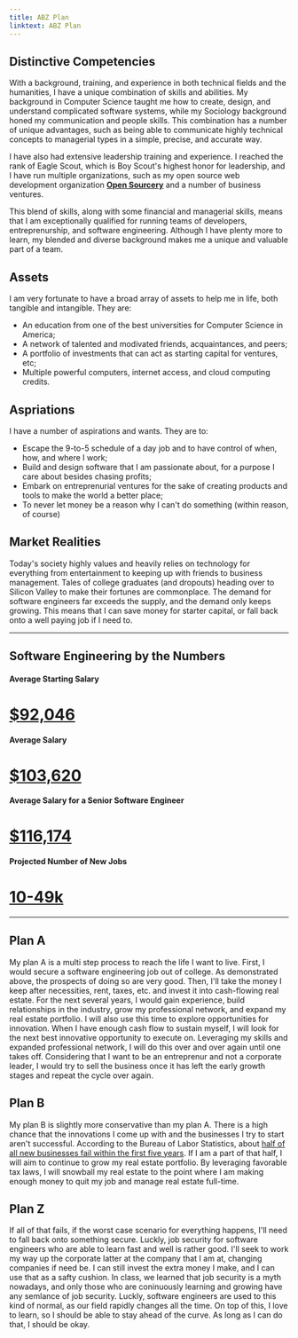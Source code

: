 ```yaml
---
title: ABZ Plan
linktext: ABZ Plan
---
```



## Distinctive Competencies

With a background, training, and experience in both technical fields and the
humanities, I have a unique combination of skills and abilities. My background
in Computer Science taught me how to create, design, and understand complicated 
software systems, while my Sociology background honed my communication and people
skills. This combination has a number of unique advantages, such as being able to
communicate highly technical concepts to managerial types in a simple, precise, and
accurate way. 

I have also had extensive leadership training and experience. I reached the rank of
Eagle Scout, which is Boy Scout's highest honor for leadership, and I have run
multiple organizations, such as my open source web development organization
[**Open Sourcery**](https://opensourceryumd.com) and a number of business ventures.

This blend of skills, along with some financial and managerial skills, means that
I am exceptionally qualified for running teams of developers, entreprenurship,
and software engineering. Although I have plenty more to learn, my blended
and diverse background makes me a unique and valuable part of a team.


## Assets

I am very fortunate to have a broad array of assets to help me in life, both tangible
and intangible. They are:

- An education from one of the best universities for Computer Science in America;
- A network of talented and modivated friends, acquaintances, and peers;
- A portfolio of investments that can act as starting capital for ventures, etc;
- Multiple powerful computers, internet access, and cloud computing credits.
	

## Aspriations

I have a number of aspirations and wants. They are to:

- Escape the 9-to-5 schedule of a day job and to have control of when, how, and where I work;
- Build and design software that I am passionate about, for a purpose I care about besides
	chasing profits;
- Embark on entreprenurial ventures for the sake of creating products and tools to make the world
	a better place;
- To never let money be a reason why I can't do something (within reason, of course)


## Market Realities

Today's society highly values and heavily relies on technology for everything from
entertainment to keeping up with friends to business management. Tales of college
graduates (and dropouts) heading over to Silicon Valley to make their fortunes
are commonplace. The demand for software engineers far exceeds the
supply, and the demand only keeps growing. This means that I can save
money for starter capital, or fall back onto a well paying job if I need
to.

----
## Software Engineering by the Numbers

#### Average Starting Salary
# [$92,046](https://www.glassdoor.com/Salaries/software-engineer-salary-SRCH_KO0,17.htm)

#### Average Salary
# [$103,620](https://money.usnews.com/careers/best-jobs/software-developer/salary)

#### Average Salary for a Senior Software Engineer
# [$116,174](https://www.payscale.com/research/US/Job=Senior_Software_Engineer/Salary)
#### Projected Number of New Jobs
# [10-49k](https://www.bls.gov/ooh/occupation-finder.htm?pay=&education=Bachelor%26rsquo%3Bs+degree&training=&newjobs=&growth=&submit=GO)

----

## Plan A

My plan A is a multi step process to reach the life I want to live. First, I would
secure a software engineering job out of college. As demonstrated above, the
prospects of doing so are very good. Then, I'll take the money I keep after necessities,
rent, taxes, etc. and invest it into cash-flowing real estate. For the next
several years, I would gain experience, build relationships in the industry,
grow my professional network, and expand my real estate portfolio. I will also
use this time to explore opportunities for innovation. When I have enough cash
flow to sustain myself, I will look for the next best innovative opportunity
to execute on. Leveraging my skills and expanded professional network, I will
do this over and over again until one takes off. Considering that I want to
be an entreprenur and not a corporate leader, I would try to sell the business
once it has left the early growth stages and repeat the cycle over again.


## Plan B

My plan B is slightly more conservative than my plan A. There is a high chance
that the innovations I come up with and the businesses I try to start aren't
successful. According to the Bureau of Labor Statistics, about
[half of all new businesses fail within the first five years](https://www.bls.gov/bdm/entrepreneurship/entrepreneurship.htm#chart3).
If I am a part of that half, I will aim to continue to grow my real estate portfolio.
By leveraging favorable tax laws, I will snowball my real estate to the point where
I am making enough money to quit my job and manage real estate full-time.


## Plan Z

If all of that fails, if the worst case scenario for everything happens, I'll
need to fall back onto something secure. Luckly, job security for software 
engineers who are able to learn fast and well is rather good. I'll seek to work
my way up the corporate latter at the company that I am at, changing companies
if need be. I can still invest the extra money I make, and I can use that as a
safty cushion. In class, we learned that job security is a myth nowadays, and
only those who are coninuously learning and growing have any semlance of job
security. Luckly, software engineers are used to this kind of normal, as our
field rapidly changes all the time. On top of this, I love to learn, so I should
be able to stay ahead of the curve. As long as I can do that, I should be okay.